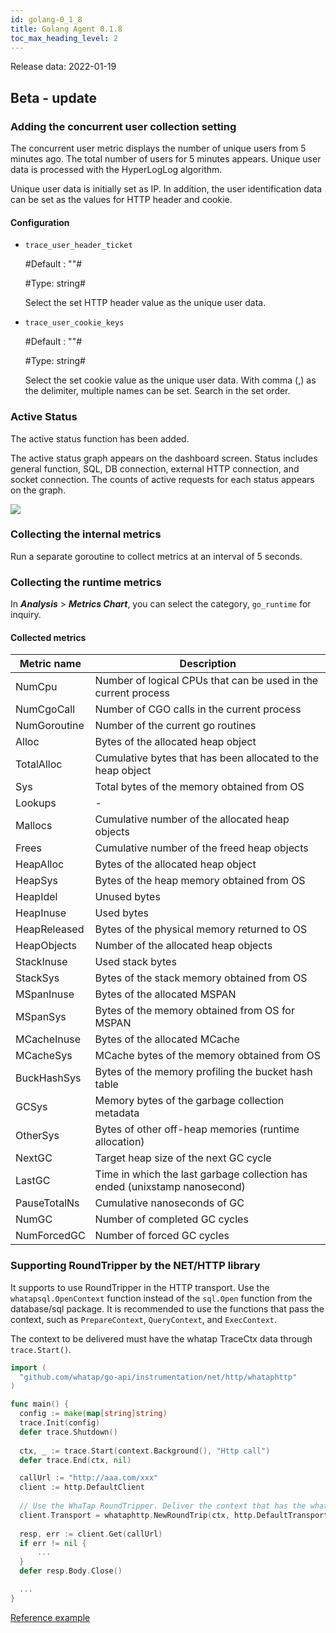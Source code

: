```yaml
---
id: golang-0_1_8
title: Golang Agent 0.1.8
toc_max_heading_level: 2
---
```



Release data: 2022-01-19

## Beta - update

### Adding the concurrent user collection setting

The concurrent user metric displays the number of unique users from 5 minutes ago. The total number of users for 5 minutes appears. Unique user data is processed with the HyperLogLog algorithm.

Unique user data is initially set as IP. In addition, the user identification data can be set as the values for HTTP header and cookie. 

#### Configuration

-   `trace_user_header_ticket`

    \#Default : ""#

    \#Type: string#

    Select the set HTTP header value as the unique user data.

-   `trace_user_cookie_keys`

    \#Default : ""#

    \#Type: string#

    Select the set cookie value as the unique user data. With comma (,) as the delimiter, multiple names can be set. Search in the set order.

### Active Status

The active status function has been added. 

The active status graph appears on the dashboard screen. Status includes general function, SQL, DB connection, external HTTP connection, and socket connection. The counts of active requests for each status appears on the graph.

![](https://img.whatap.io/media/agent_php/rease/tinified/active_status.png)

### Collecting the internal metrics

Run a separate goroutine to collect metrics at an interval of 5 seconds. 

### Collecting the runtime metrics

In **_Analysis_** > **_Metrics Chart_**, you can select the category, `go_runtime` for inquiry. 

#### Collected metrics

| Metric name    | Description                                                                           |
| -------------- | ------------------------------------------------------------------------------------- |
| NumCpu         | Number of logical CPUs that can be used in the current process                        |
| NumCgoCall     | Number of CGO calls in the current process                                            |
| NumGoroutine   | Number of the current go routines                                                     |
| Alloc          | Bytes of the allocated heap object                                                    |
| TotalAlloc     | Cumulative bytes that has been allocated to the heap object                           |
| Sys            | Total bytes of the memory obtained from OS                                            |
| Lookups        | -                                                                                     |
| Mallocs        | Cumulative number of the allocated heap objects                                       |
| Frees          | Cumulative number of the freed heap objects                                           |
| HeapAlloc      | Bytes of the allocated heap object                                                    |
| HeapSys        | Bytes of the heap memory obtained from OS                                             |
| HeapIdel       | Unused bytes                                                                          |
| HeapInuse      | Used bytes                                                                            |
| HeapReleased   | Bytes of the physical memory returned to OS                                           |
| HeapObjects    | Number of the allocated heap objects                                                  |
| StackInuse     | Used stack bytes                                                                      |
| StackSys       | Bytes of the stack memory obtained from OS                                            |
| MSpanInuse     | Bytes of the allocated MSPAN                                                          |
| MSpanSys       | Bytes of the memory obtained from OS for MSPAN                                        |
| MCacheInuse    | Bytes of the allocated MCache                                                         |
| MCacheSys      | MCache bytes of the memory obtained from OS                                           |
| BuckHashSys    | Bytes of the memory profiling the bucket hash table                                   |
| GCSys          | Memory bytes of the garbage collection metadata                                       |
| OtherSys       | Bytes of other off-heap memories (runtime allocation)                                 |
| NextGC         | Target heap size of the next GC cycle                                                 |
| LastGC         | Time in which the last garbage collection has ended (unixstamp nanosecond)            |
| PauseTotalNs   | Cumulative nanoseconds of GC                                                          |
| NumGC          | Number of completed GC cycles                                                         |
| NumForcedGC    | Number of forced GC cycles                                                            |

### Supporting RoundTripper by the NET/HTTP library

It supports to use RoundTripper in the HTTP transport. Use the `whatapsql.OpenContext` function instead of the `sql.Open` function from the database/sql package. It is recommended to use the functions that pass the context, such as `PrepareContext`, `QueryContext`, and `ExecContext`. 

The context to be delivered must have the whatap TraceCtx data through `trace.Start()`.

```go title='Install guide '
import (
  "github.com/whatap/go-api/instrumentation/net/http/whataphttp"
)

func main() {
  config := make(map[string]string)
  trace.Init(config)
  defer trace.Shutdown()
  
  ctx, _ := trace.Start(context.Background(), "Http call")
  defer trace.End(ctx, nil)

  callUrl := "http://aaa.com/xxx"
  client := http.DefaultClient
      
  // Use the WhaTap RoundTripper. Deliver the context that has the whatap's TraceCtx. 
  client.Transport = whataphttp.NewRoundTrip(ctx, http.DefaultTransport)
      
  resp, err := client.Get(callUrl)
  if err != nil {
      ...
  }
  defer resp.Body.Close()

  ...
}
```

[Reference example](https://github.com/whatap/go-api-example/tree/main/net/http/client)
